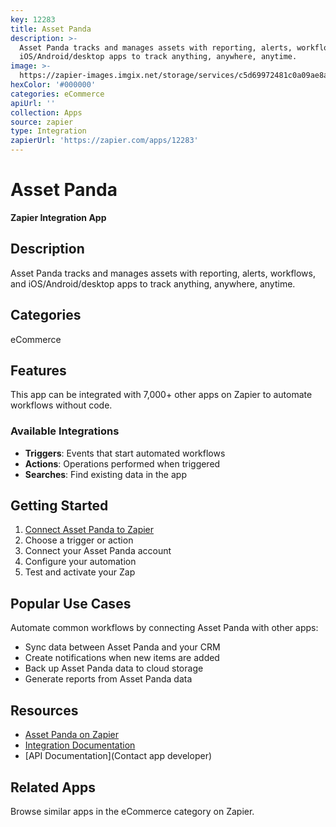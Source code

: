 ```yaml
---
key: 12283
title: Asset Panda
description: >-
  Asset Panda tracks and manages assets with reporting, alerts, workflows, and
  iOS/Android/desktop apps to track anything, anywhere, anytime.
image: >-
  https://zapier-images.imgix.net/storage/services/c5d69972481c0a09ae8a1a3f68281b87.png?auto=format%2Ccompress&ixlib=python-3.0.0&q=50
hexColor: '#000000'
categories: eCommerce
apiUrl: ''
collection: Apps
source: zapier
type: Integration
zapierUrl: 'https://zapier.com/apps/12283'
---
```

# Asset Panda

**Zapier Integration App**

## Description

Asset Panda tracks and manages assets with reporting, alerts, workflows, and iOS/Android/desktop apps to track anything, anywhere, anytime.

## Categories

eCommerce

## Features

This app can be integrated with 7,000+ other apps on Zapier to automate workflows without code.

### Available Integrations

- **Triggers**: Events that start automated workflows
- **Actions**: Operations performed when triggered
- **Searches**: Find existing data in the app

## Getting Started

1. [Connect Asset Panda to Zapier](https://zapier.com/apps/12283)
2. Choose a trigger or action
3. Connect your Asset Panda account
4. Configure your automation
5. Test and activate your Zap

## Popular Use Cases

Automate common workflows by connecting Asset Panda with other apps:

- Sync data between Asset Panda and your CRM
- Create notifications when new items are added
- Back up Asset Panda data to cloud storage
- Generate reports from Asset Panda data

## Resources

- [Asset Panda on Zapier](https://zapier.com/apps/12283)
- [Integration Documentation](https://zapier.com/apps/12283/integrations)
- [API Documentation](Contact app developer)

## Related Apps

Browse similar apps in the eCommerce category on Zapier.
